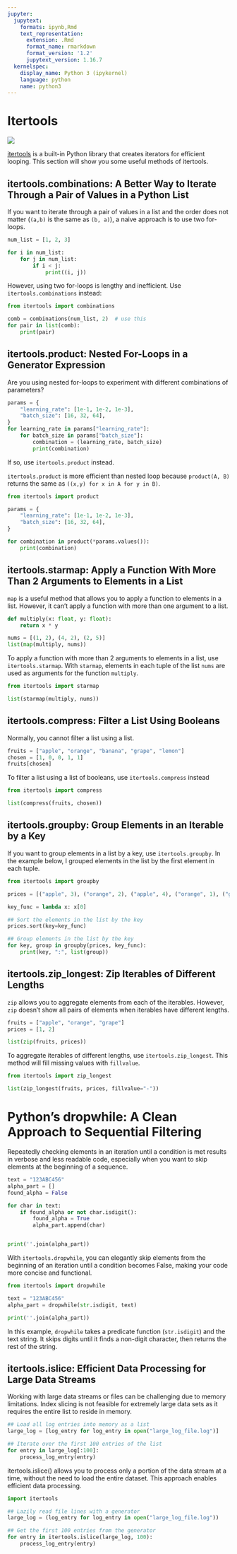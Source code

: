 ```yaml
---
jupyter:
  jupytext:
    formats: ipynb,Rmd
    text_representation:
      extension: .Rmd
      format_name: rmarkdown
      format_version: '1.2'
      jupytext_version: 1.16.7
  kernelspec:
    display_name: Python 3 (ipykernel)
    language: python
    name: python3
---
```


# Itertools


![](../img/itertools.png)


[itertools](https://docs.python.org/3/library/itertools.html) is a built-in Python library that creates iterators for efficient looping. This section will show you some useful methods of itertools.


## itertools.combinations: A Better Way to Iterate Through a Pair of Values in a Python List


If you want to iterate through a pair of values in a list and the order does not matter (`(a,b)` is the same as `(b, a)`), a naive approach is to use two for-loops.

```python
num_list = [1, 2, 3]
```

```python
for i in num_list:
    for j in num_list:
        if i < j:
            print((i, j))
```

However, using two for-loops is lengthy and inefficient. Use `itertools.combinations` instead:

```python
from itertools import combinations

comb = combinations(num_list, 2)  # use this
for pair in list(comb):
    print(pair)
```

## itertools.product: Nested For-Loops in a Generator Expression 


Are you using nested for-loops to experiment with different combinations of parameters? 

```python
params = {
    "learning_rate": [1e-1, 1e-2, 1e-3],
    "batch_size": [16, 32, 64],
}
for learning_rate in params["learning_rate"]:
    for batch_size in params["batch_size"]:
        combination = (learning_rate, batch_size)
        print(combination)

```

If so, use `itertools.product` instead.

`itertools.product` is more efficient than nested loop because `product(A, B)` returns the same as `((x,y) for x in A for y in B)`.

```python
from itertools import product

params = {
    "learning_rate": [1e-1, 1e-2, 1e-3],
    "batch_size": [16, 32, 64],
}

for combination in product(*params.values()):
    print(combination)
```

## itertools.starmap: Apply a Function With More Than 2 Arguments to Elements in a List


`map` is a useful method that allows you to apply a function to elements in a list. However, it can't apply a function with more than one argument to a list.

```python
def multiply(x: float, y: float):
    return x * y
```

```python
nums = [(1, 2), (4, 2), (2, 5)]
list(map(multiply, nums))
```

To apply a function with more than 2 arguments to elements in a list, use `itertools.starmap`. With `starmap`, elements in each tuple of the list `nums` are used as arguments for the function `multiply`.

```python
from itertools import starmap

list(starmap(multiply, nums))
```

## itertools.compress: Filter a List Using Booleans


Normally, you cannot filter a list using a list.

```python
fruits = ["apple", "orange", "banana", "grape", "lemon"]
chosen = [1, 0, 0, 1, 1]
fruits[chosen]
```

To filter a list using a list of booleans, use `itertools.compress` instead 

```python
from itertools import compress

list(compress(fruits, chosen))
```

## itertools.groupby: Group Elements in an Iterable by a Key


If you want to group elements in a list by a key, use `itertools.groupby`. In the example below, I grouped elements in the list by the first element in each tuple. 

```python
from itertools import groupby

prices = [("apple", 3), ("orange", 2), ("apple", 4), ("orange", 1), ("grape", 3)]

key_func = lambda x: x[0]

## Sort the elements in the list by the key
prices.sort(key=key_func)

## Group elements in the list by the key
for key, group in groupby(prices, key_func):
    print(key, ":", list(group))
```

## itertools.zip_longest: Zip Iterables of Different Lengths


`zip` allows you to aggregate elements from each of the iterables. However, `zip` doesn't show all pairs of elements when iterables have different lengths. 

```python
fruits = ["apple", "orange", "grape"]
prices = [1, 2]
```

```python
list(zip(fruits, prices))
```

To aggregate iterables of different lengths, use `itertools.zip_longest`. This method will fill missing values with `fillvalue`.

```python
from itertools import zip_longest
```

```python
list(zip_longest(fruits, prices, fillvalue="-"))
```

# Python's dropwhile: A Clean Approach to Sequential Filtering


Repeatedly checking elements in an iteration until a condition is met results in verbose and less readable code, especially when you want to skip elements at the beginning of a sequence.

```python
text = "123ABC456"
alpha_part = []
found_alpha = False

for char in text:
    if found_alpha or not char.isdigit():
        found_alpha = True
        alpha_part.append(char)


print(''.join(alpha_part))
```

With `itertools.dropwhile`, you can elegantly skip elements from the beginning of an iteration until a condition becomes False, making your code more concise and functional.

```python
from itertools import dropwhile

text = "123ABC456"
alpha_part = dropwhile(str.isdigit, text)

print(''.join(alpha_part))
```

In this example, `dropwhile` takes a predicate function (`str.isdigit`) and the text string. It skips digits until it finds a non-digit character, then returns the rest of the string. 


## itertools.islice: Efficient Data Processing for Large Data Streams


Working with large data streams or files can be challenging due to memory limitations. Index slicing is not feasible for extremely large data sets as it requires the entire list to reside in memory.

```python
## Load all log entries into memory as a list
large_log = [log_entry for log_entry in open("large_log_file.log")]

## Iterate over the first 100 entries of the list
for entry in large_log[:100]:
    process_log_entry(entry)
```

<!-- #region -->
itertools.islice() allows you to process only a portion of the data stream at a time, without the need to load the entire dataset. This approach enables efficient data processing.


```python
import itertools

## Lazily read file lines with a generator
large_log = (log_entry for log_entry in open("large_log_file.log"))

## Get the first 100 entries from the generator
for entry in itertools.islice(large_log, 100):
    process_log_entry(entry)
```
<!-- #endregion -->
